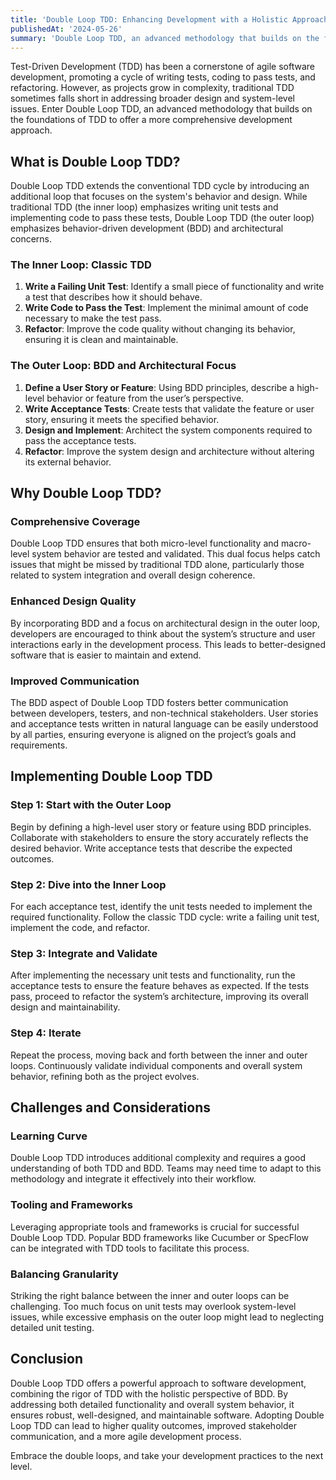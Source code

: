 ```yaml
---
title: 'Double Loop TDD: Enhancing Development with a Holistic Approach'
publishedAt: '2024-05-26'
summary: 'Double Loop TDD, an advanced methodology that builds on the foundations of TDD to offer a more comprehensive development approach.'
---
```


Test-Driven Development (TDD) has been a cornerstone of agile software development, promoting a cycle of writing tests, coding to pass tests, and refactoring. However, as projects grow in complexity, traditional TDD sometimes falls short in addressing broader design and system-level issues. Enter Double Loop TDD, an advanced methodology that builds on the foundations of TDD to offer a more comprehensive development approach.

## What is Double Loop TDD?

Double Loop TDD extends the conventional TDD cycle by introducing an additional loop that focuses on the system's behavior and design. While traditional TDD (the inner loop) emphasizes writing unit tests and implementing code to pass these tests, Double Loop TDD (the outer loop) emphasizes behavior-driven development (BDD) and architectural concerns.

### The Inner Loop: Classic TDD

1. **Write a Failing Unit Test**: Identify a small piece of functionality and write a test that describes how it should behave.
2. **Write Code to Pass the Test**: Implement the minimal amount of code necessary to make the test pass.
3. **Refactor**: Improve the code quality without changing its behavior, ensuring it is clean and maintainable.

### The Outer Loop: BDD and Architectural Focus

1. **Define a User Story or Feature**: Using BDD principles, describe a high-level behavior or feature from the user’s perspective.
2. **Write Acceptance Tests**: Create tests that validate the feature or user story, ensuring it meets the specified behavior.
3. **Design and Implement**: Architect the system components required to pass the acceptance tests.
4. **Refactor**: Improve the system design and architecture without altering its external behavior.

## Why Double Loop TDD?

### Comprehensive Coverage

Double Loop TDD ensures that both micro-level functionality and macro-level system behavior are tested and validated. This dual focus helps catch issues that might be missed by traditional TDD alone, particularly those related to system integration and overall design coherence.

### Enhanced Design Quality

By incorporating BDD and a focus on architectural design in the outer loop, developers are encouraged to think about the system’s structure and user interactions early in the development process. This leads to better-designed software that is easier to maintain and extend.

### Improved Communication

The BDD aspect of Double Loop TDD fosters better communication between developers, testers, and non-technical stakeholders. User stories and acceptance tests written in natural language can be easily understood by all parties, ensuring everyone is aligned on the project’s goals and requirements.

## Implementing Double Loop TDD

### Step 1: Start with the Outer Loop

Begin by defining a high-level user story or feature using BDD principles. Collaborate with stakeholders to ensure the story accurately reflects the desired behavior. Write acceptance tests that describe the expected outcomes.

### Step 2: Dive into the Inner Loop

For each acceptance test, identify the unit tests needed to implement the required functionality. Follow the classic TDD cycle: write a failing unit test, implement the code, and refactor.

### Step 3: Integrate and Validate

After implementing the necessary unit tests and functionality, run the acceptance tests to ensure the feature behaves as expected. If the tests pass, proceed to refactor the system’s architecture, improving its overall design and maintainability.

### Step 4: Iterate

Repeat the process, moving back and forth between the inner and outer loops. Continuously validate individual components and overall system behavior, refining both as the project evolves.

## Challenges and Considerations

### Learning Curve

Double Loop TDD introduces additional complexity and requires a good understanding of both TDD and BDD. Teams may need time to adapt to this methodology and integrate it effectively into their workflow.

### Tooling and Frameworks

Leveraging appropriate tools and frameworks is crucial for successful Double Loop TDD. Popular BDD frameworks like Cucumber or SpecFlow can be integrated with TDD tools to facilitate this process.

### Balancing Granularity

Striking the right balance between the inner and outer loops can be challenging. Too much focus on unit tests may overlook system-level issues, while excessive emphasis on the outer loop might lead to neglecting detailed unit testing.

## Conclusion

Double Loop TDD offers a powerful approach to software development, combining the rigor of TDD with the holistic perspective of BDD. By addressing both detailed functionality and overall system behavior, it ensures robust, well-designed, and maintainable software. Adopting Double Loop TDD can lead to higher quality outcomes, improved stakeholder communication, and a more agile development process. 

Embrace the double loops, and take your development practices to the next level.